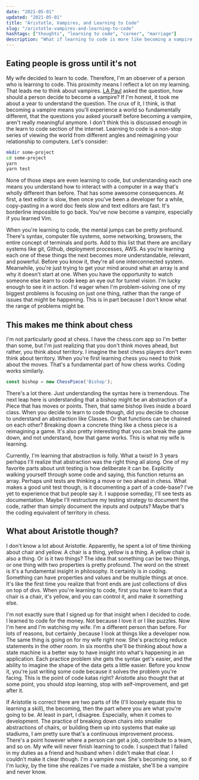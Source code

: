 ```yaml
---
date: "2021-05-01"
updated: "2021-05-01"
title: "Aristotle, Vampires, and Learning to Code"
slug: "/aristotle-vampires-and-learning-to-code"
hashtags: ["thoughts", "learning to code", "career", "marriage"]
description: "What if learning to code is more like becoming a vampire."
---
```


## Eating people is gross until it's not

My wife decided to learn to code. Therefore, I'm an observer of a person who is learning to code. This proximity means I reflect a lot on my learning. That leads me to think about vampires. <a href="https://lapaul.org/books.html">LA Paul</a> asked the question, how should a person decide to become a vampire? If I'm honest, it took me about a year to understand the question. The crux of it, I think, is that becoming a vampire means you'll experience a world so fundamentally different, that the questions you asked yourself before becoming a vampire, aren't really meaningful anymore. I don't think this is discussed enough in the learn to code section of the internet. Learning to code is a non-stop series of viewing the world from different angles and reimagining your relationship to computers. Let's consider:

```bash
mkdir some-project
cd some-project
yarn
yarn test
```

None of those steps are even learning to code, but understanding each one means you understand how to interact with a computer in a way that's wholly different than before. That has some awesome consequences. At first, a text editor is slow, then once you've been a developer for a while, copy-pasting in a word doc feels slow and text editors are fast. It's borderline impossible to go back. You've now become a vampire, especially if you learned Vim.

When you're learning to code, the mental jumps can be pretty profound. There's syntax, computer file systems, some networking, browsers, the entire concept of terminals and ports. Add to this list that there are ancillary systems like git, Github, deployment processes, AWS. As you're learning each one of these things the next becomes more understandable, relevant, and powerful. Before you know it, they're all one interconnected system. Meanwhile, you're just trying to get your mind around what an array is and why it doesn't start at one. When you have the opportunity to watch someone else learn to code keep an eye out for tunnel vision. I'm lucky enough to see it in action. I'd wager when I'm problem-solving one of my biggest problems is focusing on just one thing, rather than the range of issues that might be happening. This is in part because I don't know what the range of problems might be. 

## This makes me think about chess

I'm not particularly good at chess. I have the chess.com app so I'm better than some, but I'm just realizing that you don't think moves ahead, but rather, you think about territory. I imagine the best chess players don't even think about territory. When you're first learning chess you need to think about the moves. That's a fundamental part of how chess works. Coding works similarly. 

```js 
const bishop = new ChessPiece('Bishop');
```

There's a lot there. Just understanding the syntax here is tremendous. The next leap here is understanding that a bishop might be an abstraction of a Piece that has moves or points. Then, that same bishop lives inside a board class. When you decide to learn to code though, did you decide to choose to understand an abstraction like Classes. Or that functions can be chained on each other? Breaking down a concrete thing like a chess piece is a reimagining a game. It's also pretty interesting that you can break the game down, and not understand, how that game works. This is what my wife is learning. 

Currently, I'm learning that abstraction is folly. What a twist! In 3 years perhaps I'll realize that abstraction was the right thing all along. One of my favorite parts about unit testing is how deliberate it can be. Explicitly walking yourself through some code and saying, this function returns an array. Perhaps unit tests are thinking a move or two ahead in chess. What makes a good unit test though, is it documenting a part of a code-base? I've yet to experience that but people say it. I suppose someday, I'll see tests as documentation. Maybe I'll restructure my testing strategy to document the code, rather than simply document the inputs and outputs? Maybe that's the coding equivalent of territory in chess.

## What about Aristotle though?

I don't know a lot about Aristotle. Apparently, he spent a lot of time thinking about chair and yellow. A chair is a thing, yellow is a thing. A yellow chair is also a thing. Or is it two things? The idea that something can be two things, or one thing with two properties is pretty profound. The word on the street is it's a fundamental insight in philosophy. It certainly is in coding. Something can have properties and values and be multiple things at once. It's like the first time you realize that front ends are just collections of divs on top of divs. When you're learning to code, first you have to learn that a chair is a chair, it's yellow, and you can control it, and make it something else.

I'm not exactly sure that I signed up for that insight when I decided to code. I learned to code for the money. Not because I love it or I like puzzles. Now I'm here and I'm watching my wife. I'm a different person than before. For lots of reasons, but certainly ,because I look at things like a developer now. The same thing is going on for my wife right now. She's practicing reduce statements in the other room. In six months she'll be thinking about how a state machine is a better way to have insight into what's happening in an application. Each practice problem she gets the syntax get's easier, and the ability to imagine the shape of the data gets a little easier. Before you know it, you're just writing some code because it solves the problem you're facing. This is the point of code katas right? Aristotle also thought that at some point, you should stop learning, stop with self-improvement, and get after it.

If Aristotle is correct there are two parts of life (I'll loosely equate this to learning a skill), the becoming, then the part where you are what you're going to be. At least in part, I disagree. Especially, when it comes to development. The practice of breaking down chairs into smaller abstractions of chairs, or building them up into systems that make up stadiums, I am pretty sure that's a continuous improvement process. There's a point however where a person can get a job, contribute to a team, and so on. My wife will never finish learning to code. I suspect that I failed in my duties as a friend and husband when I didn't make that clear. I couldn't make it clear though. I'm a vampire now. She's becoming one, so if I'm lucky, by the time she realizes I've made a mistake, she'll be a vampire and never know.  